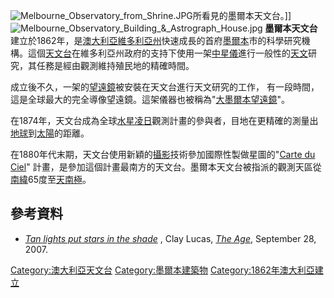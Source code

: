 [[File:Melbourne_Observatory_from_Shrine.JPG|thumb]]所看見的墨爾本天文台。]]
[[Image:Melbourne_Observatory_Building_&_Astrograph_House.jpg|thumb]]
'''墨爾本天文台'''建立於1862年，是[[澳大利亞|澳大利亞]][[維多利亞州|維多利亞州]]快速成長的首府[[墨爾本|墨爾本]]市的科學研究機構。這個[[天文台|天文台]]在維多利亞州政府的支持下使用一架[[中星儀|中星儀]]進行一般性的[[天文學|天文]]研究，其任務是經由觀測維持殖民地的精確時間。

成立後不久，一架{{convert|48|in|mm|sing=on}}的[[望遠鏡|望遠鏡]]被安裝在天文台進行天文研究的工作， 有一段時間，這是全球最大的完全導像望遠鏡。這架儀器也被稱為"[[大墨爾本望遠鏡|大墨爾本望遠鏡]]"。

在1874年，天文台成為全球[[水星凌日|水星凌日]]觀測計畫的參與者，目地在更精確的測量出[[地球|地球]]到[[太陽|太陽]]的距離。 

在1880年代末期，天文台使用新穎的[[攝影|攝影]]技術參加國際性製做星圖的"[[Carte_du_Ciel|Carte du Ciel]]" 計畫，是參加這個計畫最南方的天文台。墨爾本天文台被指派的觀測天區從[[赤緯|南緯]]65度至[[天極|天南極]]。

== 參考資料 ==
{{Reflist}}
*[http://www.theage.com.au/news/national/tan-lights-put-stars-in-the-shade/2007/09/27/1190486482930.html ''Tan lights put stars in the shade''] {{Wayback|url=http://www.theage.com.au/news/national/tan-lights-put-stars-in-the-shade/2007/09/27/1190486482930.html |date=20160321004907 }}, Clay Lucas, ''[[The_Age|The Age]]'', September 28, 2007.

{{Melbourne landmarks}}

{{coord|-37.8297|144.9755|type:landmark_region:AU|display=title}}

[[Category:澳大利亞天文台|Category:澳大利亞天文台]]
[[Category:墨爾本建築物|Category:墨爾本建築物]]
[[Category:1862年澳大利亞建立|Category:1862年澳大利亞建立]]

{{observatory-stub}}